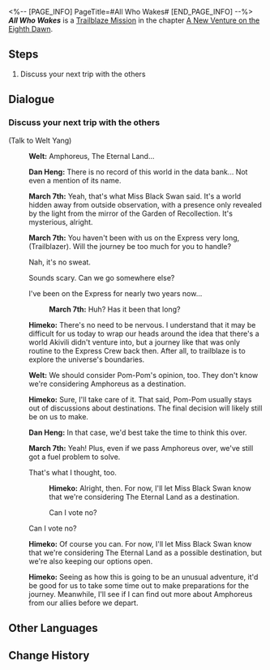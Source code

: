 <%-- [PAGE_INFO]
PageTitle=#All Who Wakes#
[END_PAGE_INFO] --%>
{{Stub|Dialogue.}}
{{Mission Infobox
|id            = 1036001
|title         = 
|image         = {{subst:void|<!--$UPLOAD:<<SpriteOutput/Chronicle/1036001_f.png>-<Mission All Who Wakes Stelle.png>-<Fate's Atlas Images>>-->}}{{subst:void|<!--$UPLOAD:<<SpriteOutput/Chronicle/1036001_m.png>-<Mission All Who Wakes Caelus.png>-<Fate's Atlas Images>>-->}}
<gallery>
Mission All Who Wakes Stelle.png|Stelle
Mission All Who Wakes Caelus.png|Caelus
</gallery>
|type          = Trailblaze
|event_name    = 
|chapter       = A New Venture on the Eighth Dawn
|requirements  = [[Trailblaze Mission]] ''[[Stranger in a Strange Land]]'' completed
|summary       = Amphoreus is quite an extraordinary place. The Express needs more preparations before heading to the next stop &mdash; Enjoy your vacation in Penacony!
|characters    = Dan Heng; Himeko; March 7th; Trailblazer; Welt
|startLocation = [[Astral Express]] - [[Party Car]]
|world         = Astral Express
|area          = Party Car
|prev          = Stranger in a Strange Land
|next          = The Departed Will Return First
|rewards       = Trailblaze EXP*200; Stellar Jade*30; Traveler's Guide*2; Refined Aether*2; Credit*20,000
}}
'''''All Who Wakes''''' is a [[Trailblaze Mission]] in the chapter [[A New Venture on the Eighth Dawn]].

==Steps==
# Discuss your next trip with the others

<!--
==Gameplay Notes==

--><!--
==Trial Character==

-->
==Dialogue==
{{Stub Dialogue}}
===Discuss your next trip with the others{{subst:void|<!--103600101-->}}===
{{Mission Description|type=trailblaze|location=Party Car|It has been a while since you awoke from the dream. Staring into the deep sky, you think back on everything you've gained from your adventure so far and begin to grow excited for your next trailblazing expedition. Outside your window, the mysterious air of your destination piques your... Hold on? Why are we still on Penacony?<br />Looks like it's time to discuss your upcoming trip with the rest of the crew.}}
{{Dialogue Start}}

;(Talk to Welt Yang)
:{{A|VO chapter3 40 welt 101.ogg}} '''Welt:''' Amphoreus, The Eternal Land...
:{{A|VO chapter3 40 danheng 101.ogg}} '''Dan Heng:''' There is no record of this world in the data bank... Not even a mention of its name.
:{{A|VO chapter3 40 mar7th 101.ogg}} '''March 7th:''' Yeah, that's what Miss Black Swan said. It's a world hidden away from outside observation, with a presence only revealed by the light from the mirror of the Garden of Recollection. It's mysterious, alright.
:{{A|VO chapter3 40 mar7th 102 m.ogg}} {{A|VO chapter3 40 mar7th 102 f.ogg}} '''March 7th:''' You haven't been with us on the Express very long, (Trailblazer). Will the journey be too much for you to handle?
:{{DIcon|Arrow}} Nah, it's no sweat.
:{{DIcon|Arrow}} Sounds scary. Can we go somewhere else?
:{{DIcon|Arrow}} I've been on the Express for nearly two years now...
::{{A|VO chapter3 40 mar7th 103.ogg}} '''March 7th:''' Huh? Has it been that long?
:{{A|VO chapter3 40 himeko 101.ogg}} '''Himeko:''' There's no need to be nervous. I understand that it may be difficult for us today to wrap our heads around the idea that there's a world Akivili didn't venture into, but a journey like that was only routine to the Express Crew back then. After all, to trailblaze is to explore the universe's boundaries.
:{{A|VO chapter3 40 welt 102.ogg}} '''Welt:''' We should consider Pom-Pom's opinion, too. They don't know we're considering Amphoreus as a destination.
:{{A|VO chapter3 40 himeko 102.ogg}} '''Himeko:''' Sure, I'll take care of it. That said, Pom-Pom usually stays out of discussions about destinations. The final decision will likely still be on us to make.
:{{A|VO chapter3 40 danheng 102.ogg}} '''Dan Heng:''' In that case, we'd best take the time to think this over.
:{{A|VO chapter3 40 mar7th 104.ogg}} '''March 7th:''' Yeah! Plus, even if we pass Amphoreus over, we've still got a fuel problem to solve.
:{{DIcon|Arrow}} That's what I thought, too.
::{{A|VO chapter3 40 himeko 103.ogg}} '''Himeko:''' Alright, then. For now, I'll let Miss Black Swan know that we're considering The Eternal Land as a destination.
::Can I vote no?
:{{DIcon|Arrow}} Can I vote no?
:{{A|VO chapter3 40 himeko 104.ogg}} '''Himeko:''' Of course you can. For now, I'll let Miss Black Swan know that we're considering The Eternal Land as a possible destination, but we're also keeping our options open.
:{{A|VO chapter3 40 himeko 105.ogg}} '''Himeko:''' Seeing as how this is going to be an unusual adventure, it'd be good for us to take some time out to make preparations for the journey. Meanwhile, I'll see if I can find out more about Amphoreus from our allies before we depart.
:{{tx}}

{{Dialogue End}}

==Other Languages==
{{Other Languages
|en   = All Who Wakes
|zhs  = 所有醒来的人们
|zht  = 所有醒來的人們
|ja   = 目覚めたすべての人たち
|ko   = 깨어난 모든 사람들
|es   = Los que despertaron
|fr   = Ceux qui s'éveillent
|ru   = Все, кто проснулся
|th   = บรรดาผู้ที่ฟื้นตื่น
|vi   = Tất Cả Những Người Tỉnh Lại
|de   = Alle, die erwacht sind
|id   = Semua Orang yang Terbangun
|pt   = Todos Que Acordam
}}

==Change History==
{{Change History|2.7}}
